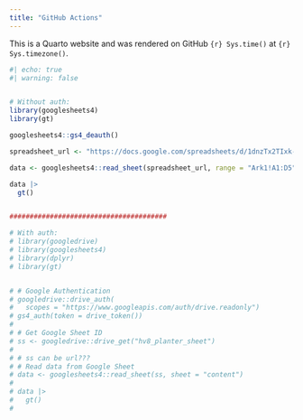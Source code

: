 ```yaml
---
title: "GitHub Actions"
---
```


This is a Quarto website and was rendered on GitHub `{r} Sys.time()` at `{r} Sys.timezone()`.



```r
#| echo: true
#| warning: false


# Without auth:
library(googlesheets4)
library(gt)

googlesheets4::gs4_deauth()

spreadsheet_url <- "https://docs.google.com/spreadsheets/d/1dnzTx2TIxk-QpoWNz08Jr_e4F2rZ4mDBgphzq9lwdYM/edit?usp=drive_link"

data <- googlesheets4::read_sheet(spreadsheet_url, range = "Ark1!A1:D5")

data |> 
  gt()


#######################################

# With auth:
# library(googledrive)
# library(googlesheets4)
# library(dplyr)
# library(gt)


# # Google Authentication
# googledrive::drive_auth(
#   scopes = "https://www.googleapis.com/auth/drive.readonly")
# gs4_auth(token = drive_token())
# 
# # Get Google Sheet ID
# ss <- googledrive::drive_get("hv8_planter_sheet")
# 
# # ss can be url???
# # Read data from Google Sheet
# data <- googlesheets4::read_sheet(ss, sheet = "content")
# 
# data |> 
#   gt()
# 


```



